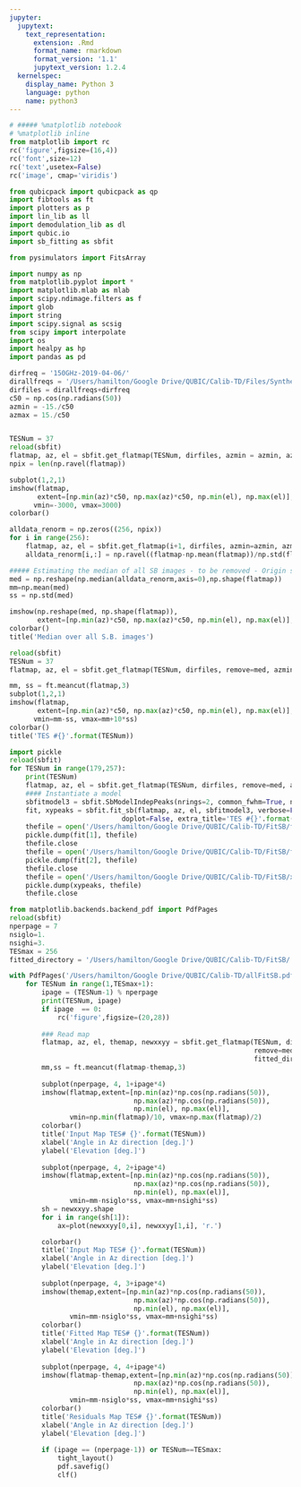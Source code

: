 ```yaml
---
jupyter:
  jupytext:
    text_representation:
      extension: .Rmd
      format_name: rmarkdown
      format_version: '1.1'
      jupytext_version: 1.2.4
  kernelspec:
    display_name: Python 3
    language: python
    name: python3
---
```


```python
# ##### %matplotlib notebook
# %matplotlib inline
from matplotlib import rc
rc('figure',figsize=(16,4))
rc('font',size=12)
rc('text',usetex=False)
rc('image', cmap='viridis')

from qubicpack import qubicpack as qp
import fibtools as ft
import plotters as p
import lin_lib as ll
import demodulation_lib as dl
import qubic.io
import sb_fitting as sbfit

from pysimulators import FitsArray

import numpy as np
from matplotlib.pyplot import *
import matplotlib.mlab as mlab
import scipy.ndimage.filters as f
import glob
import string
import scipy.signal as scsig
from scipy import interpolate
import os
import healpy as hp
import pandas as pd

```

```python
dirfreq = '150GHz-2019-04-06/'
dirallfreqs = '/Users/hamilton/Google Drive/QUBIC/Calib-TD/Files/Synthesized Beams/Synthesized_Beams_Files/'
dirfiles = dirallfreqs+dirfreq
c50 = np.cos(np.radians(50))
azmin = -15./c50
azmax = 15./c50


TESNum = 37
reload(sbfit)
flatmap, az, el = sbfit.get_flatmap(TESNum, dirfiles, azmin = azmin, azmax=azmax)
npix = len(np.ravel(flatmap))

subplot(1,2,1)
imshow(flatmap,
       extent=[np.min(az)*c50, np.max(az)*c50, np.min(el), np.max(el)], aspect='equal',
      vmin=-3000, vmax=3000)
colorbar()

```

```python
alldata_renorm = np.zeros((256, npix))
for i in range(256):
    flatmap, az, el = sbfit.get_flatmap(i+1, dirfiles, azmin=azmin, azmax=azmax)
    alldata_renorm[i,:] = np.ravel((flatmap-np.mean(flatmap))/np.std(flatmap))  
```

```python
##### Estimating the median of all SB images - to be removed - Origin still unexplained...
med = np.reshape(np.median(alldata_renorm,axis=0),np.shape(flatmap))
mm=np.mean(med)
ss = np.std(med)

imshow(np.reshape(med, np.shape(flatmap)),
       extent=[np.min(az)*c50, np.max(az)*c50, np.min(el), np.max(el)], aspect='equal')
colorbar()
title('Median over all S.B. images')
```

```python
reload(sbfit)
TESNum = 37
flatmap, az, el = sbfit.get_flatmap(TESNum, dirfiles, remove=med, azmin=azmin, azmax=azmax)

mm, ss = ft.meancut(flatmap,3)
subplot(1,2,1)
imshow(flatmap,
       extent=[np.min(az)*c50, np.max(az)*c50, np.min(el), np.max(el)], aspect='equal',
      vmin=mm-ss, vmax=mm+10*ss)
colorbar()
title('TES #{}'.format(TESNum))
```

```python
import pickle
reload(sbfit)
for TESNum in range(179,257):
    print(TESNum)
    flatmap, az, el = sbfit.get_flatmap(TESNum, dirfiles, remove=med, azmin=azmin, azmax=azmax)
    #### Instantiate a model
    sbfitmodel3 = sbfit.SbModelIndepPeaks(nrings=2, common_fwhm=True, no_xy_shift=False,distortion=False)
    fit, xypeaks = sbfit.fit_sb(flatmap, az, el, sbfitmodel3, verbose=False, resample=False, 
                            doplot=False, extra_title='TES #{}'.format(TESNum))
    thefile = open('/Users/hamilton/Google Drive/QUBIC/Calib-TD/FitSB/fit-TES{}.pk'.format(TESNum), 'wb')
    pickle.dump(fit[1], thefile)
    thefile.close
    thefile = open('/Users/hamilton/Google Drive/QUBIC/Calib-TD/FitSB/fiterr-TES{}.pk'.format(TESNum), 'wb')
    pickle.dump(fit[2], thefile)
    thefile.close
    thefile = open('/Users/hamilton/Google Drive/QUBIC/Calib-TD/FitSB/xypeaks-TES{}.pk'.format(TESNum), 'wb')
    pickle.dump(xypeaks, thefile)
    thefile.close

```

```python
from matplotlib.backends.backend_pdf import PdfPages
reload(sbfit)
nperpage = 7
nsiglo=1.
nsighi=3.
TESmax = 256
fitted_directory = '/Users/hamilton/Google Drive/QUBIC/Calib-TD/FitSB/'

with PdfPages('/Users/hamilton/Google Drive/QUBIC/Calib-TD/allFitSB.pdf') as pdf:
    for TESNum in range(1,TESmax+1):
        ipage = (TESNum-1) % nperpage
        print(TESNum, ipage)
        if ipage  == 0:
            rc('figure',figsize=(20,28))
        
        ### Read map
        flatmap, az, el, themap, newxxyy = sbfit.get_flatmap(TESNum, dirfiles, 
                                                             remove=med, azmin=azmin, azmax=azmax,
                                                             fitted_directory = fitted_directory)
        mm,ss = ft.meancut(flatmap-themap,3)
        
        subplot(nperpage, 4, 1+ipage*4)
        imshow(flatmap,extent=[np.min(az)*np.cos(np.radians(50)), 
                               np.max(az)*np.cos(np.radians(50)), 
                               np.min(el), np.max(el)],
               vmin=np.min(flatmap)/10, vmax=np.max(flatmap)/2)
        colorbar()
        title('Input Map TES# {}'.format(TESNum))
        xlabel('Angle in Az direction [deg.]')
        ylabel('Elevation [deg.]')
        
        subplot(nperpage, 4, 2+ipage*4)
        imshow(flatmap,extent=[np.min(az)*np.cos(np.radians(50)), 
                               np.max(az)*np.cos(np.radians(50)), 
                               np.min(el), np.max(el)],
               vmin=mm-nsiglo*ss, vmax=mm+nsighi*ss)
        sh = newxxyy.shape
        for i in range(sh[1]):
            ax=plot(newxxyy[0,i], newxxyy[1,i], 'r.')

        colorbar()
        title('Input Map TES# {}'.format(TESNum))
        xlabel('Angle in Az direction [deg.]')
        ylabel('Elevation [deg.]')
        
        subplot(nperpage, 4, 3+ipage*4)
        imshow(themap,extent=[np.min(az)*np.cos(np.radians(50)), 
                               np.max(az)*np.cos(np.radians(50)), 
                               np.min(el), np.max(el)],
               vmin=mm-nsiglo*ss, vmax=mm+nsighi*ss)
        colorbar()
        title('Fitted Map TES# {}'.format(TESNum))
        xlabel('Angle in Az direction [deg.]')
        ylabel('Elevation [deg.]')
        
        subplot(nperpage, 4, 4+ipage*4)
        imshow(flatmap-themap,extent=[np.min(az)*np.cos(np.radians(50)), 
                               np.max(az)*np.cos(np.radians(50)), 
                               np.min(el), np.max(el)],
               vmin=mm-nsiglo*ss, vmax=mm+nsighi*ss)
        colorbar()
        title('Residuals Map TES# {}'.format(TESNum))
        xlabel('Angle in Az direction [deg.]')
        ylabel('Elevation [deg.]')
        
        if (ipage == (nperpage-1)) or TESNum==TESmax:
            tight_layout()
            pdf.savefig()
            clf()
   
    
    
    

```

```python

```

```python

```

